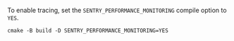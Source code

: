 To enable tracing, set the `SENTRY_PERFORMANCE_MONITORING` compile option to `YES`.

```shell
cmake -B build -D SENTRY_PERFORMANCE_MONITORING=YES
```